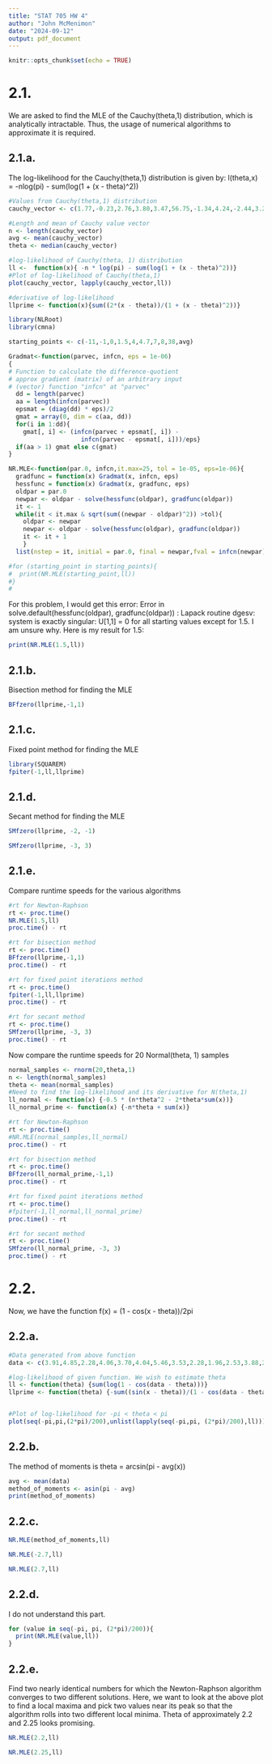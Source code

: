 ```yaml
---
title: "STAT 705 HW 4"
author: "John McMenimon"
date: "2024-09-12"
output: pdf_document
---
```


```r
knitr::opts_chunk$set(echo = TRUE)
```

# 2.1.
We are asked to find the MLE of the Cauchy(theta,1) distribution, which is analytically intractable. Thus, the usage of numerical algorithms to approximate it is required. 

## 2.1.a.
The log-likelihood for the Cauchy(theta,1) distribution is given by:
l(theta,x) = -nlog(pi) - sum(log(1 + (x - theta)^2))
```r
#Values from Cauchy(theta,1) distribution
cauchy_vector <- c(1.77,-0.23,2.76,3.80,3.47,56.75,-1.34,4.24,-2.44,3.29,3.71,-2.40,4.53,-0.07,-1.05,-13.87,-2.53,-1.75,0.27,43.21)

#Length and mean of Cauchy value vector
n <- length(cauchy_vector)
avg <- mean(cauchy_vector)
theta <- median(cauchy_vector)

#log-likelihood of Cauchy(theta, 1) distribution
ll <-  function(x){ -n * log(pi) - sum(log(1 + (x - theta)^2))}
#Plot of log-likelihood of Cauchy(theta,1)
plot(cauchy_vector, lapply(cauchy_vector,ll))

#derivative of log-likelihood
llprime <- function(x){sum((2*(x - theta))/(1 + (x - theta)^2))}
```

```r
library(NLRoot)
library(cmna)

starting_points <- c(-11,-1,0,1.5,4,4.7,7,8,38,avg)

```

```r
Gradmat<-function(parvec, infcn, eps = 1e-06)
{
# Function to calculate the difference-quotient
# approx gradient (matrix) of an arbitrary input
# (vector) function "infcn" at "parvec"
  dd = length(parvec)
  aa = length(infcn(parvec))
  epsmat = (diag(dd) * eps)/2
  gmat = array(0, dim = c(aa, dd))
  for(i in 1:dd){
    gmat[, i] <- (infcn(parvec + epsmat[, i]) -
                    infcn(parvec - epsmat[, i]))/eps}
  if(aa > 1) gmat else c(gmat)
}

NR.MLE<-function(par.0, infcn,it.max=25, tol = 1e-05, eps=1e-06){
  gradfunc = function(x) Gradmat(x, infcn, eps)
  hessfunc = function(x) Gradmat(x, gradfunc, eps)
  oldpar = par.0
  newpar <- oldpar - solve(hessfunc(oldpar), gradfunc(oldpar))
  it <- 1
  while(it < it.max & sqrt(sum((newpar - oldpar)^2)) >tol){
    oldpar <- newpar
    newpar <- oldpar - solve(hessfunc(oldpar), gradfunc(oldpar))
    it <- it + 1
    }
  list(nstep = it, initial = par.0, final = newpar,fval = infcn(newpar))}

#for (starting_point in starting_points){
#  print(NR.MLE(starting_point,ll))
#}
#
```
For this problem, I would get this error: 
Error in solve.default(hessfunc(oldpar), gradfunc(oldpar)) : 
  Lapack routine dgesv: system is exactly singular: U[1,1] = 0
for all starting values except for 1.5. I am unsure why. Here is my result for 1.5:

```r
print(NR.MLE(1.5,ll))
```

## 2.1.b.
Bisection method for finding the MLE
```r
BFfzero(llprime,-1,1)

```
## 2.1.c.
Fixed point method for finding the MLE
```r
library(SQUAREM)
fpiter(-1,ll,llprime)


```

## 2.1.d.
Secant method for finding the MLE
```r
SMfzero(llprime, -2, -1)

SMfzero(llprime, -3, 3)
```

## 2.1.e.
Compare runtime speeds for the various algorithms
```r
#rt for Newton-Raphson
rt <- proc.time()
NR.MLE(1.5,ll)
proc.time() - rt

#rt for bisection method
rt <- proc.time()
BFfzero(llprime,-1,1)
proc.time() - rt

#rt for fixed point iterations method
rt <- proc.time()
fpiter(-1,ll,llprime)
proc.time() - rt

#rt for secant method
rt <- proc.time()
SMfzero(llprime, -3, 3)
proc.time() - rt
```

Now compare the runtime speeds for 20 Normal(theta, 1) samples
```r
normal_samples <- rnorm(20,theta,1)
n <- length(normal_samples)
theta <- mean(normal_samples)
#Need to find the log-likelihood and its derivative for N(theta,1)
ll_normal <- function(x) {-0.5 * (n*theta^2 - 2*theta*sum(x))}
ll_normal_prime <- function(x) {-n*theta + sum(x)}

#rt for Newton-Raphson
rt <- proc.time()
#NR.MLE(normal_samples,ll_normal)
proc.time() - rt

#rt for bisection method
rt <- proc.time()
BFfzero(ll_normal_prime,-1,1)
proc.time() - rt

#rt for fixed point iterations method
rt <- proc.time()
#fpiter(-1,ll_normal,ll_normal_prime)
proc.time() - rt

#rt for secant method
rt <- proc.time()
SMfzero(ll_normal_prime, -3, 3)
proc.time() - rt
```

# 2.2.
Now, we have the function f(x) = (1 - cos(x - theta))/2pi

## 2.2.a.
```r
#Data generated from above function 
data <- c(3.91,4.85,2.28,4.06,3.70,4.04,5.46,3.53,2.28,1.96,2.53,3.88,2.22,3.47,4.82,2.46, 2.99,2.54, 0.52, 2.50)

#log-likelihood of given function. We wish to estimate theta
ll <- function(theta) {sum(log(1 - cos(data - theta)))}
llprime <- function(theta) {-sum((sin(x - theta))/(1 - cos(data - theta)))}


#Plot of log-likelihood for -pi < theta < pi
plot(seq(-pi,pi,(2*pi)/200),unlist(lapply(seq(-pi,pi, (2*pi)/200),ll)))

```

## 2.2.b.
The method of moments is theta = arcsin(pi - avg(x))
```r
avg <- mean(data)
method_of_moments <- asin(pi - avg)
print(method_of_moments)
```

## 2.2.c.
```r
NR.MLE(method_of_moments,ll)

NR.MLE(-2.7,ll)

NR.MLE(2.7,ll)

```

## 2.2.d.
I do not understand this part.
```r
for (value in seq(-pi, pi, (2*pi)/200)){
  print(NR.MLE(value,ll))
}

```


## 2.2.e.
Find two nearly identical numbers for which the Newton-Raphson algorithm converges to two different solutions. Here, we want to look at the above plot to find a local maxima and pick two values near its peak so that the algorithm rolls into two different local minima. Theta of approximately 2.2 and 2.25 looks promising.
```r
NR.MLE(2.2,ll)

NR.MLE(2.25,ll)
```